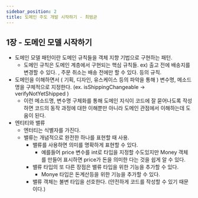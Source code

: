 ```yaml
---
sidebar_position: 2
title: 도메인 주도 개발 시작하기 - 최범균
---
```


## 1장  - 도메인 모델 시작하기
- 도메인 모델 패턴이란 도메인 규칙들을 객체 지향 기법으로 구현하는 패턴.
	- 도메인 규칙은 도메인 계층에서 구현되는 핵심 규칙들. ex) 출고 전에 배송지를 변경할 수 있다. , 주문 취소는 배송 전에만 할 수 있다. 등의 규칙.
- 도메인을 이해하면서 ( 기획, 디자인, 유스케이스 등의 파악을 통해 ) 변수명, 메소드명을 구체적으로 지정한다. (ex. isShippingChangeable -> verifyNotYetShipped )
	- 이런 메소드명, 변수명 구체화를 통해 도메인 지식이 코드에 잘 묻어나도록 작성하면 코드의 동작 과정에 대한 이해뿐만 아니라 도메인 관점에서 이해하는데 도움이 된다.
- 엔티티와 밸류
	- 엔터티는 식별자를 가진다.
	- 밸류는 개념적으로 완전한 하나를 표현할 때 사용.
		- 밸류를 사용하면 의미를 명확하게 표현할 수 있다.
			- 예를들어 price 변수를 int로 타입을 지정할 수도있지만 Money 객체를 만들어 표시하면 price가 돈을 의미한 다는 것을 쉽게 알 수 있다.
		- 밸류 타입의 또 다른 장점은 밸류 타입을 위한 기능을 추가할 수 있다.
			- Monye 타입은 돈계산등을 위한 기능을 추가할 수 있다.
		- 밸류 객체는 불변 타입을 선호한다. (안전하게 코드를 작성할 수 있기 때문이다.)